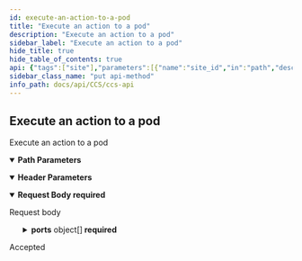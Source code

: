```yaml
---
id: execute-an-action-to-a-pod
title: "Execute an action to a pod"
description: "Execute an action to a pod"
sidebar_label: "Execute an action to a pod"
hide_title: true
hide_table_of_contents: true
api: {"tags":["site"],"parameters":[{"name":"site_id","in":"path","description":"Site ID","required":true,"schema":{"type":"integer"}},{"name":"x-api-host","in":"header","description":"Authentication Required Parameters","required":true,"schema":{"type":"string","default":"k8s-D-twcc"}}],"requestBody":{"description":"Request body","content":{"application/json":{"schema":{"required":["action","pod_name","ports"],"type":"object","properties":{"pod_name":{"type":"string"},"action":{"type":"string","description":"The action for a pod.","enum":["associateIP","disassociateIP"]},"ports":{"description":"A list of port mapping","type":"array","items":{"required":["targetPort"],"type":"object","properties":{"targetPort":{"type":"integer","format":"int64"}}}}}},"examples":{"associateIP example":{"summary":"Example with associateIP","value":{"action":"associateIP","pod_name":"string","ports":[{"targetPort":5000}]}},"disassociateIP example":{"summary":"Example with disassociateIP","value":{"action":"disassociateIP","pod_name":"string","ports":[{"targetPort":5000}]}}}}},"required":true},"responses":{"202":{"description":"Accepted","content":{}}},"description":"Execute an action to a pod","method":"put","path":"/sites/{site_id}/container/action/","servers":[{"url":"{apigateway}/api/v3/{ApiHost}/","variables":{"apigateway":{"default":"https://apigateway.twcc.ai"},"ApiHost":{"default":"k8s-D-twcc"}}}],"security":[{"ApiKeyAuth":[]}],"securitySchemes":{"ApiKeyAuth":{"type":"apiKey","in":"header","name":"x-api-key"}},"jsonRequestBodyExample":{"pod_name":"string","action":"associateIP","ports":[{"targetPort":0}]},"info":{"version":"2.0.0","title":"CCS API","description":"This is CCS API.\n"},"postman":{"name":"Execute an action to a pod","description":{"type":"text/plain"},"url":{"path":["sites",":site_id","container","action",""],"host":["{{baseUrl}}"],"query":[],"variable":[{"disabled":false,"description":{"content":"(Required) Site ID","type":"text/plain"},"type":"any","value":"","key":"site_id"}]},"header":[{"disabled":false,"description":{"content":"(Required) Authentication Required Parameters","type":"text/plain"},"key":"x-api-host","value":""},{"key":"Content-Type","value":"application/json"}],"method":"PUT","body":{"mode":"raw","raw":"\"\"","options":{"raw":{"language":"json"}}}}}
sidebar_class_name: "put api-method"
info_path: docs/api/CCS/ccs-api
---
```



## Execute an action to a pod



Execute an action to a pod

<details style={{"marginBottom":"1rem"}} data-collapsed={false} open={true}><summary style={{}}><strong>Path Parameters</strong></summary><div><ul><ParamsItem className={"paramsItem"} param={{"name":"site_id","in":"path","description":"Site ID","required":true,"schema":{"type":"integer"}}}></ParamsItem></ul></div></details><details style={{"marginBottom":"1rem"}} data-collapsed={false} open={true}><summary style={{}}><strong>Header Parameters</strong></summary><div><ul><ParamsItem className={"paramsItem"} param={{"name":"x-api-host","in":"header","description":"Authentication Required Parameters","required":true,"schema":{"type":"string","default":"k8s-D-twcc"}}}></ParamsItem></ul></div></details><MimeTabs><TabItem label={"application/json"} value={"application/json-schema"}><details style={{}} data-collapsed={false} open={true}><summary style={{"textAlign":"left"}}><strong>Request Body</strong><strong style={{"fontSize":"var(--ifm-code-font-size)","color":"var(--openapi-required)"}}> required</strong></summary><div style={{"textAlign":"left","marginLeft":"1rem"}}><div style={{"marginTop":"1rem","marginBottom":"1rem"}}>

Request body

</div></div><ul style={{"marginLeft":"1rem"}}><SchemaItem collapsible={false} name={"pod_name"} required={true} schemaDescription={undefined} schemaName={"string"} qualifierMessage={undefined} defaultValue={undefined}></SchemaItem><SchemaItem collapsible={false} name={"action"} required={true} schemaDescription={"The action for a pod."} schemaName={"string"} qualifierMessage={"**Possible values:** [`associateIP`, `disassociateIP`]"} defaultValue={undefined}></SchemaItem><SchemaItem collapsible={true} className={"schemaItem"}><details style={{}}><summary style={{}}><strong>ports</strong><span style={{"opacity":"0.6"}}> object[]</span><strong style={{"fontSize":"var(--ifm-code-font-size)","color":"var(--openapi-required)"}}> required</strong></summary><div style={{"marginLeft":"1rem"}}><div style={{"marginTop":".5rem","marginBottom":".5rem"}}>

A list of port mapping

</div><SchemaItem collapsible={false} name={"targetPort"} required={true} schemaDescription={undefined} schemaName={"int64"} qualifierMessage={undefined} defaultValue={undefined}></SchemaItem></div></details></SchemaItem></ul></details></TabItem></MimeTabs><div><ApiTabs><TabItem label={"202"} value={"202"}><div>

Accepted

</div><div></div></TabItem></ApiTabs></div>
      